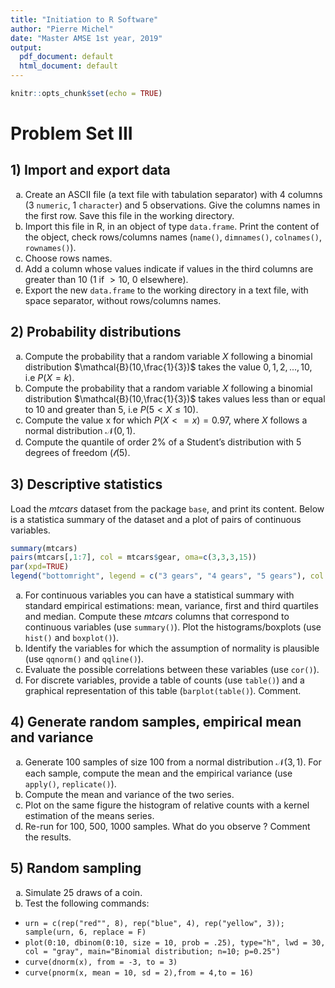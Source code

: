 ```yaml
---
title: "Initiation to R Software"
author: "Pierre Michel"
date: "Master AMSE 1st year, 2019"
output:
  pdf_document: default
  html_document: default
---
```


```r
knitr::opts_chunk$set(echo = TRUE)
```

# Problem Set III

## 1) Import and export data

a) Create an ASCII file (a text file with tabulation separator) with 4 columns (3 `numeric`, 1 `character`) and 5 observations. Give the columns names in the first row. Save this file in the working directory.
b) Import this file in R, in an object of type `data.frame`. Print the content of the object, check rows/columns names (`name()`, `dimnames()`, `colnames()`, `rownames()`).
c) Choose rows names.
d) Add a column whose values indicate if values in the third columns are greater than 10 (1 if  $>10$, 0 elsewhere).
e) Export the new `data.frame` to the working directory in a text file, with space separator, without rows/columns names.

## 2) Probability distributions

a) Compute the probability that a random variable $X$ following a binomial distribution $\mathcal{B}(10,\frac{1}{3})$ takes the value $0, 1, 2,..., 10$, i.e\ $P(X = k)$.
b) Compute the probability that a random variable $X$ following a binomial distribution $\mathcal{B}(10,\frac{1}{3})$ takes values less than or equal to $10$ and greater than $5$, i.e\ $P(5<X\leq 10)$.
c) Compute the value x for which $P(X<=x)=0.97$, where $X$ follows a normal distribution $\mathcal{N}(0,1)$.
d) Compute the quantile of order 2% of a Student's distribution with 5 degrees of freedom ($\mathcal{t}(5)$.

## 3) Descriptive statistics

Load the *mtcars* dataset from the package `base`, and print its content. Below is a statistica summary of the dataset and a plot of pairs of continuous variables.

\footnotesize
```r
summary(mtcars)
pairs(mtcars[,1:7], col = mtcars$gear, oma=c(3,3,3,15))
par(xpd=TRUE)
legend("bottomright", legend = c("3 gears", "4 gears", "5 gears"), col = unique(mtcars$gear), pch = 1)
```
\normalsize

a) For continuous variables you can have a statistical summary with standard empirical estimations: mean, variance, first and third quartiles and median. Compute these *mtcars* columns that correspond to continuous variables (use `summary()`). Plot the histograms/boxplots (use `hist()` and `boxplot()`).
b) Identify the variables for which the assumption of normality is plausible (use `qqnorm()` and `qqline()`).
c) Evaluate the possible correlations between these variables (use `cor()`).
d) For discrete variables, provide a table of counts (use `table()`) and a graphical representation of this table (`barplot(table()`). Comment.



## 4) Generate random samples, empirical mean and variance 

a) Generate 100 samples of size 100 from a normal distribution $\mathcal{N}(3,1)$. For each sample, compute the mean and the empirical variance (use `apply()`, `replicate()`).
b) Compute the mean and variance of the two series.
c) Plot on the same figure the histogram of relative counts with a kernel estimation of the means series.
d) Re-run for 100, 500, 1000 samples. What do you observe ? Comment the results. 

## 5) Random sampling

a) Simulate 25 draws of a coin.
b) Test the following commands:
- `urn = c(rep("red"", 8), rep("blue", 4), rep("yellow", 3)); sample(urn, 6, replace = F)`
- `plot(0:10, dbinom(0:10, size = 10, prob = .25), type="h", lwd = 30, col = "gray", main="Binomial distribution; n=10; p=0.25")`
- `curve(dnorm(x), from = -3, to = 3)` 
- `curve(pnorm(x, mean = 10, sd = 2),from = 4,to = 16)`

